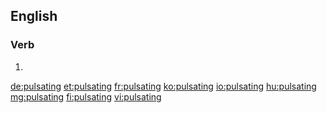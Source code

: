 ==English==

===Verb===
{{head|en}}

# {{present participle of|pulsate|lang=en}}

[[de:pulsating]]
[[et:pulsating]]
[[fr:pulsating]]
[[ko:pulsating]]
[[io:pulsating]]
[[hu:pulsating]]
[[mg:pulsating]]
[[fi:pulsating]]
[[vi:pulsating]]